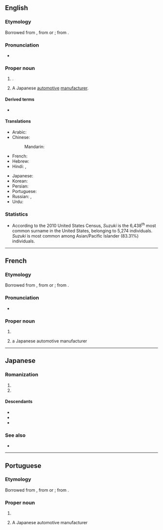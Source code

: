 {{also|suzuki}}
==English==
{{wikipedia|Suzuki (disambiguation)|Suzuki|lang=en}}

===Etymology===
Borrowed from {{bor|en|ja|Suzuki}}, from {{bor|en|ja|すずき|tr=Suzuki|gloss=surname}} or {{bor|en|ja|スズキ|tr=Suzuki|gloss=automaker}}; from {{bor|en|ja|鈴木|tr=Suzuki}} {{gloss|automaker from the surname}}.

===Pronunciation===
* {{a|MLE}} {{IPA|en|[sy.ˈzyː.ki]}}

===Proper noun===
{{en-proper noun|Suzukis}}

# {{surname|en|A=The second most common Japanese|from=Japanese}}.
# {{c|en|Automobiles}} A Japanese [[automotive]] [[manufacturer]].

====Derived terms====
* {{l|en|Suzuki reaction}}

====Translations====
{{trans-top|a Japanese surname}}
* Arabic: {{t|ar|سُوزُوكِي}}
* Chinese:
*: Mandarin: {{t+|cmn|鈴木|tr=Língmù|sc=Hani}}
* French: {{t+|fr|Suzuki}}
* Hebrew: {{t|he|סוזוקי|tr=Suzuki}}
* Hindi: {{t|hi|सुजुकी}}, {{t|hi|सुज़ुकी}}
{{trans-mid}}
* Japanese: {{t+|ja|鈴木|tr=すずき, Suzuki}}
* Korean: {{t|ko|^스즈키(鈴木)}}
* Persian: {{t|fa|سوزوکی|tr=suzuki}}
* Portuguese: {{t|pt|Suzuki}}
* Russian: {{t|ru|Судзу́ки|m|f}} {{qualifier|standard transliteration}}, {{t|ru|Сузу́ки|m|f}} {{qualifier|common transliteration}}
* Urdu: {{t|ur|سوزوکی|tr=suzukī}}
{{trans-bottom}}

===Statistics===
* According to the 2010 United States Census, ''Suzuki'' is the 6,438<sup>th</sup> most common surname in the United States, belonging to 5,274 individuals. ''Suzuki'' is most common among Asian/Pacific Islander (83.31%) individuals.

----

==French==
{{wikipedia|Suzuki (homonymie)|Suzuki|lang=fr}}

===Etymology===
Borrowed from {{bor|fr|ja|Suzuki}}, from {{bor|fr|ja|すずき|tr=Suzuki|gloss=surname}} or {{bor|fr|ja|スズキ|tr=Suzuki|gloss=automaker}}; from {{bor|fr|ja|鈴木|tr=Suzuki}} {{gloss|automaker from the surname}}.

===Pronunciation===
* {{fr-IPA|Souzouki}}

===Proper noun===
{{fr-proper noun}}

# {{surname|fr|from=Japanese}}
# {{C|fr|Automobiles}} a Japanese automotive manufacturer

----

==Japanese==

===Romanization===
{{ja-romaji}}

# {{ja-romanization of|すずき}}
# {{ja-romanization of|スズキ}}

====Descendants====
{{top3}}
* {{desc|en|Suzuki}}
* {{desc|fr|Suzuki}}
* {{desc|pt|Suzuki}}
{{bottom}}

===See also===
* {{pedia|鈴木|lang=ja}}

----

==Portuguese==
{{wikipedia|Suzuki (desambiguação)|Suzuki|lang=pt}}

===Etymology===
Borrowed from {{bor|pt|ja|Suzuki}}, from {{bor|pt|ja|すずき|tr=Suzuki|gloss=surname}} or {{bor|pt|ja|スズキ|tr=Suzuki|gloss=automaker}}; from {{bor|pt|ja|鈴木|tr=Suzuki}} {{gloss|automaker from the surname}}.

===Proper noun===
{{pt-proper noun|m|g2=f}}

# {{surname|pt|from=Japanese}}
# {{C|pt|Automobiles}} A Japanese automotive manufacturer